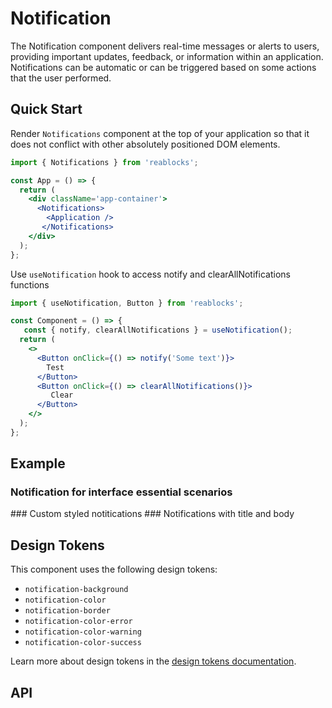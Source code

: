 
<Meta title="Docs/Components/Layers/Notification" />

# Notification
The Notification component delivers real-time messages or alerts to users, providing important updates, feedback, or information within an application.
Notifications can be automatic or can be triggered based on some actions that the user performed.

## Quick Start
Render `Notifications` component at the top of your application so that it does not conflict with other absolutely positioned DOM elements.

```jsx
import { Notifications } from 'reablocks';

const App = () => {
  return (
    <div className='app-container'>
      <Notifications>
        <Application />
       </Notifications>
    </div>
  );
};
```

Use `useNotification` hook to access notify and clearAllNotifications functions

```jsx
import { useNotification, Button } from 'reablocks';

const Component = () => {
   const { notify, clearAllNotifications } = useNotification();
  return (
    <>
      <Button onClick={() => notify('Some text')}>
        Test
      </Button>
      <Button onClick={() => clearAllNotifications()}>
         Clear
      </Button>
    </>
  );
};
```

## Example
### Notification for interface essential scenarios
<Canvas sourceState="shown" of={NotificationsStories.Variants} />
### Custom styled notitications
<Canvas of={NotificationsStories.CustomComponent} />
### Notifications with title and body
<Canvas of={NotificationsStories.TitleAndBody} />

## Design Tokens
This component uses the following design tokens:

- `notification-background`
- `notification-color`
- `notification-border`
- `notification-color-error`
- `notification-color-warning`
- `notification-color-success`

Learn more about design tokens in the [design tokens documentation](?path=/story/docs-design-tokens-getting-started--page).

## API
<ArgsTable of={Notifications} />
